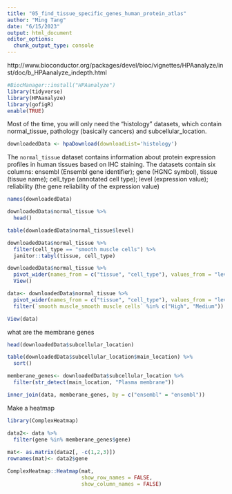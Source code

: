 ```yaml
---
title: "05_find_tissue_specific_genes_human_protein_atlas"
author: "Ming Tang"
date: "6/15/2023"
output: html_document
editor_options: 
  chunk_output_type: console
---
```


http://www.bioconductor.org/packages/devel/bioc/vignettes/HPAanalyze/inst/doc/b_HPAanalyze_indepth.html


```r
#BiocManager::install("HPAanalyze")
library(tidyverse)
library(HPAanalyze)
library(gofigR)
enable(TRUE)
```

Most of the time, you will only need the “histology” datasets, which contain normal_tissue, pathology (basically cancers) and subcellular_location.

```r
downloadedData <- hpaDownload(downloadList='histology')
```

The `normal_tissue` dataset contains information about protein expression profiles in human tissues based on IHC staining. The datasets contain six columns: ensembl (Ensembl gene identifier); gene (HGNC symbol), tissue (tissue name); cell_type (annotated cell type); level (expression value); reliability (the gene reliability of the expression value)

```r

names(downloadedData)

downloadedData$normal_tissue %>%
  head()

table(downloadedData$normal_tissue$level)

downloadedData$normal_tissue %>%
  filter(cell_type == "smooth muscle cells") %>%
  janitor::tabyl(tissue, cell_type)

downloadedData$normal_tissue %>%
  pivot_wider(names_from = c("tissue", "cell_type"), values_from = "level") %>%
  View()

data<- downloadedData$normal_tissue %>%
  pivot_wider(names_from = c("tissue", "cell_type"), values_from = "level") %>%
  filter(`smooth muscle_smooth muscle cells` %in% c("High", "Medium"))

View(data)
```

what are the membrane genes

```r
head(downloadedData$subcellular_location)

table(downloadedData$subcellular_location$main_location) %>% 
  sort()

memberane_genes<- downloadedData$subcellular_location %>% 
  filter(str_detect(main_location, "Plasma membrane")) 

inner_join(data, memberane_genes, by = c("ensembl" = "ensembl")) 
```


Make a heatmap 

```r
library(ComplexHeatmap)

data2<- data %>% 
  filter(gene %in% memberane_genes$gene)
  
mat<- as.matrix(data2[, -c(1,2,3)])
rownames(mat)<- data2$gene

ComplexHeatmap::Heatmap(mat,
                        show_row_names = FALSE,
                        show_column_names = FALSE)
```



